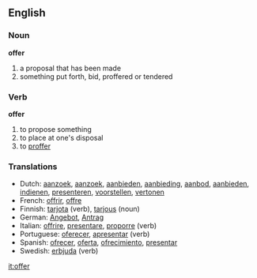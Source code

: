 ==English==
===Noun===
'''offer'''
#a proposal that has been made
#something put forth, bid, proffered or tendered

===Verb===
'''offer'''
#to propose something
#to place at one's disposal
#to [[proffer]]

===Translations===

*Dutch: [[aanzoek]], [[aanzoek]], [[aanbieden]], [[aanbieding]], [[aanbod]], [[aanbieden]], [[indienen]], [[presenteren]], [[voorstellen]], [[vertonen]]
*French: [[offrir]], [[offre]]
*Finnish: [[tarjota]] (verb), [[tarjous]] (noun)
*German: [[Angebot]], [[Antrag]]
*Italian: [[offrire]], [[presentare]], [[proporre]] (verb)
*Portuguese: [[oferecer]], [[apresentar]] (verb)
*Spanish: [[ofrecer]], [[oferta]], [[ofrecimiento]], [[presentar]]
*Swedish: [[erbjuda]] (verb)

[[it:offer]]